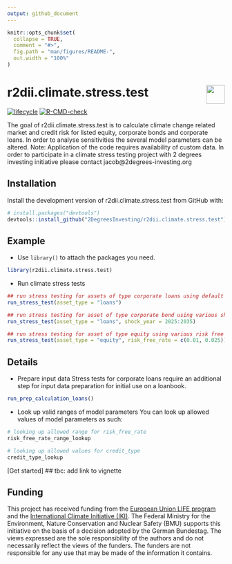 ```yaml
---
output: github_document 
---
```

<!-- README.md is generated from README.Rmd. Please edit that file -->

```r
knitr::opts_chunk$set(
  collapse = TRUE,
  comment = "#>",
  fig.path = "man/figures/README-",
  out.width = "100%"
)
```

# r2dii.climate.stress.test <a href='https://github.com/2DegreesInvesting/r2dii.climate.stress.test'><img src='https://imgur.com/A5ASZPE.png' align='right' height='43' /></a>

<!-- badges: start -->
[![lifecycle](https://img.shields.io/badge/lifecycle-experimental-orange.svg)](https://www.tidyverse.org/lifecycle/#experimental)
[![R-CMD-check](https://github.com/2DegreesInvesting/r2dii.climate.stress.test/workflows/R-CMD-check/badge.svg)](https://github.com/2DegreesInvesting/r2dii.climate.stress.test/actions)
<!-- badges: end -->

The goal of r2dii.climate.stress.test is to calculate climate change related market and credit risk for listed equity, corporate bonds and corporate loans.
In order to analyse sensitivities the several model parameters can be altered.
Note: Application of the code requires availability of custom data. In order to participate in a climate stress testing project with 2 degrees investing initiative please contact jacob@2degrees-investing.org

## Installation

Install the development version of r2dii.climate.stress.test from GitHub with:

```r
# install.packages("devtools")
devtools::install_github("2DegreesInvesting/r2dii.climate.stress.test")
```

## Example
* Use `library()` to attach the packages you need.
```r
library(r2dii.climate.stress.test)
```

* Run climate stress tests
```r
## run stress testing for assets of type corporate loans using default parameters
run_stress_test(asset_type = "loans")

## run stress testing for asset of type corporate bond using various shock years to analyse sensitivities
run_stress_test(asset_type = "loans", shock_year = 2025:2035)

## run stress testing for asset of type equity using various risk free rates to analyse sensitivities
run_stress_test(asset_type = "equity", risk_free_rate = c(0.01, 0.025))
```

## Details
* Prepare input data
Stress tests for corporate loans require an additional step for input data preparation for initial use on a loanbook.
```r
run_prep_calculation_loans()

```

* Look up valid ranges of model parameters
You can look up allowed values of model parameters  as such:
```r
# looking up allowed range for risk_free_rate
risk_free_rate_range_lookup

# looking up allowed values for credit_type
credit_type_lookup

```

[Get started] ## tbc: add link to vignette


## Funding

This project has received funding from the [European Union LIFE
program](https://wayback.archive-it.org/12090/20210412123959/https://ec.europa.eu/easme/en/) and the [International Climate
Initiative
(IKI)](https://www.international-climate-initiative.com/en/details/project/measuring-paris-agreement-alignment-and-financial-risk-in-financial-markets-18_I_351-2982).
The Federal Ministry for the Environment, Nature Conservation and Nuclear Safety
(BMU) supports this initiative on the basis of a decision adopted by the German
Bundestag. The views expressed are the sole responsibility of the authors and do
not necessarily reflect the views of the funders. The funders are not
responsible for any use that may be made of the information it contains.
